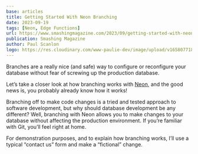 ```yaml
---
base: articles
title: Getting Started With Neon Branching
date: 2023-09-19
tags: [Neon, Edge Functions]
url: https://www.smashingmagazine.com/2023/09/getting-started-with-neon-branching/
publication: Smashing Magazine
author: Paul Scanlon
logo: https://res.cloudinary.com/www-paulie-dev/image/upload/v1658077182/paulie.dev/Logos/smashing-magazine-logo_rhvh4j.png
---
```


Branches are a really nice (and safe) way to configure or reconfigure your database without fear of screwing up the production database.

Let’s take a closer look at how branching works with [Neon](https://neon.tech/), and the good news is, you probably already know how it works!

Branching off to make code changes is a tried and tested approach to software development, but why should database development be any different? Well, branching with Neon allows you to make changes to your database without affecting the production environment. If you’re familiar with Git, you’ll feel right at home.

For demonstration purposes, and to explain how branching works, I’ll use a typical “contact us” form and make a “fictional” change.
